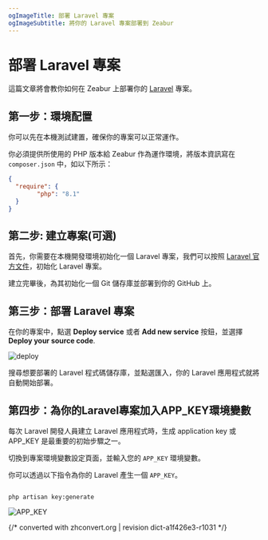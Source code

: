 ```yaml
---
ogImageTitle: 部署 Laravel 專案
ogImageSubtitle: 將你的 Laravel 專案部署到 Zeabur
---
```


# 部署 Laravel 專案

這篇文章將會教你如何在 Zeabur 上部署你的 [Laravel](https://laravel.com/) 專案。

## 第一步：環境配置

你可以先在本機測試建置，確保你的專案可以正常運作。

你必須提供所使用的 PHP 版本給 Zeabur 作為運作環境，將版本資訊寫在`composer.json` 中，如以下所示：

```json
{
  "require": {
        "php": "8.1"
  }
}
```

## 第二步: 建立專案(可選)

首先，你需要在本機開發環境初始化一個 Laravel 專案，我們可以按照 [Laravel 官方文件](https://laravel.com/docs/9.x)，初始化 Laravel 專案。

建立完畢後，為其初始化一個 Git 儲存庫並部署到你的 GitHub 上。

## 第三步：部署 Laravel 專案

在你的專案中，點選 **Deploy service** 或者 **Add new service** 按鈕，並選擇 **Deploy your source code**.

![deploy](/deploy/common/select-service.en-US.png)

搜尋想要部署的 Laravel 程式碼儲存庫，並點選匯入，你的 Laravel 應用程式就將自動開始部署。

## 第四步：為你的Laravel專案加入APP_KEY環境變數

每次 Laravel 開發人員建立 Laravel 應用程式時，生成 application key 或 APP_KEY 是最重要的初始步驟之一。

切換到專案環境變數設定頁面，並輸入您的 `APP_KEY` 環境變數。

你可以透過以下指令為你的 Laravel 產生一個 `APP_KEY`。

```shell

php artisan key:generate

```
![APP_KEY](/framework/laravel/app-key-setting.jpg)

{/* converted with zhconvert.org | revision dict-a1f426e3-r1031 */}
